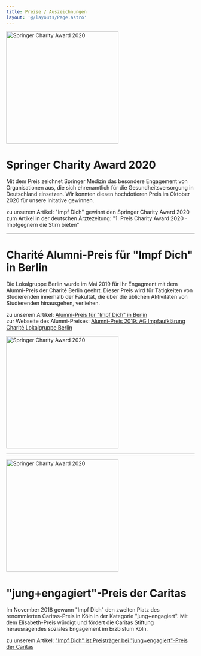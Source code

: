 ```yaml
---
title: Preise / Auszeichnungen
layout: '@/layouts/Page.astro'
---
```



<div class="flex gap-10 mb-5">
<div>

<Image src={ImgCharity.src} alt="Springer Charity Award 2020" width="300" height="300" />

</div>
<div>

# Springer Charity Award 2020

Mit dem Preis zeichnet Springer Medizin das besondere Engagement von Organisationen aus, die sich ehrenamtlich für die Gesundheitsversorgung in Deutschland einsetzen. Wir konnten diesen hochdotieren Preis im Oktober 2020 für unsere Initative gewinnen.

zu unserem Artikel: "Impf Dich" gewinnt den Springer Charity Award 2020
zum Artikel in der deutschen Ärztezeitung: "1. Preis Charity Award 2020 - Impfgegnern die Stirn bieten"

</div>
</div>

<hr />

<div class="flex gap-10 my-5">

<div>

# Charité Alumni-Preis für "Impf Dich" in Berlin

Die Lokalgruppe Berlin wurde im Mai 2019 für Ihr Engagment mit dem Alumni-Preis der Charité Berlin geehrt. Dieser Preis wird für Tätigkeiten von Studierenden innerhalb der Fakultät, die über die üblichen Aktivitäten von Studierenden hinausgehen, verliehen.

zu unserem Artikel: [Alumni-Preis für "Impf Dich" in Berlin](https://impf-dich.org/de/news/alumni-preis-fuer-impf-dich-in-berlin)\
zur Webseite des Alumni-Preises: [Alumni-Preis 2019: AG Impfaufklärung Charité Lokalgruppe Berlin](https://alumniclub.charite.de/angebote/alumni_preis/)

</div>

<div>

<Image src={ImgCharity.src} alt="Springer Charity Award 2020" width="300" height="300" />

</div>
</div>

<hr />

<div class="flex gap-10 mt-5">
<div>

<Image src={ImgCharity.src} alt="Springer Charity Award 2020" width="300" height="300" />

</div>
<div>

# "jung+engagiert"-Preis der Caritas

Im November 2018 gewann "Impf Dich" den zweiten Platz des renommierten Caritas-Preis in Köln in der Kategorie "jung+engagiert". Mit dem Elisabeth-Preis würdigt und fördert die Caritas Stiftung herausragendes soziales Engagement im Erzbistum Köln.

zu unserem Artikel: ["Impf Dich" ist Preisträger bei "jung+engagiert"-Preis der Caritas](https://impf-dich.org/de/news/impf-dich-bei-jung-engagiert-preis-der-caritas)

</div>
</div>
